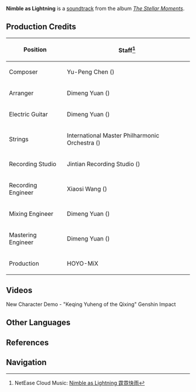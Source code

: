 {{Soundtrack Infobox
|title          =
|image          = The Stellar Moments.png
|album          = The Stellar Moments
|number         = 13
|featured       = GENSHIN CONCERT 2021 "Melodies of an Endless Journey" (CD)
|featured2      =
|featured3      =
|featured_disc  = B
|featured_disc2 =
|featured_disc3 =
|youtube_id     = zmS7kzSHuSE
|youtube_time   = 913
|spotify_id     = 03Jux6mkCk8mGSLIsmOmrd
|played_in      = Character Demo
|during         = [https://youtu.be/rPLh5QAedUE New Character Demo - "Keqing: Yuheng of the Qixing"]
|domain         =
|previous       = Rockin' With Fire
|next           = Contemplation in Snow

}}
'''Nimble as Lightning''' is a [[soundtrack]] from the album ''[[The Stellar Moments]]''.

==Production Credits==
{| class="wikitable" style="text-align:left; height:0.5em"
! Position
! Staff<ref>NetEase Cloud Music: [https://music.163.com/#/song?id=1817410050 Nimble as Lightning 霆霓快雨]</ref>
|-
! Composer
| Yu-Peng Chen ({{Lang|zh=陈致逸|mini=1}})
|-
! Arranger
| Dimeng Yuan ({{Lang|zh=苑迪萌|mini=1}})
|-
! Electric Guitar
| Dimeng Yuan ({{Lang|zh=苑迪萌|mini=1}})
|-
! Strings
| International Master Philharmonic Orchestra ({{Lang|zh=国际首席爱乐乐团|mini=1}})
|-
! Recording Studio
| Jintian Recording Studio ({{Lang|zh=金田录音棚|mini=1}})
|-
! Recording Engineer
| Xiaosi Wang ({{Lang|zh=王小四|mini=1}})
|-
! Mixing Engineer
| Dimeng Yuan ({{Lang|zh=苑迪萌|mini=1}})
|-
! Mastering Engineer
| Dimeng Yuan ({{Lang|zh=苑迪萌|mini=1}})
|-
! Production
| HOYO-MiX
|}

==Videos==
<gallery hideaddbutton="true" captionalign="center">
New Character Demo - "Keqing Yuheng of the Qixing" Genshin Impact
</gallery>
<!--
==Trivia==
-->
==Other Languages==
{{Other Languages|default_hidden = 1
|en      = Nimble as Lightning
|zhs     = 霆霓快雨
|zhs_rm  = Tíngní Kuàiyǔ
|zht     = 霆霓快雨
|zht_rm  = Tíngní Kuàiyǔ
|ja      = 疾雷快雨
|ja_rm   = Shitsurai Kai'u
|ko      = {{tt|질뢰쾌우|疾雷快雨}}
|ko_rm   = Jilloekwae'u
}}

==References==
{{Reflist}}

==Navigation==
{{Soundtrack Navbox|The Stellar Moments}}
